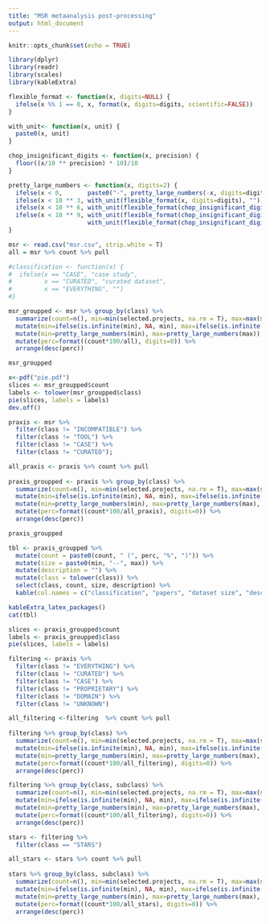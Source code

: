 ```yaml
---
title: "MSR metaanalysis post-processing"
output: html_document
---
```


```r
knitr::opts_chunk$set(echo = TRUE)
```

```r
library(dplyr)
library(readr)
library(scales)
library(kableExtra)

flexible_format <- function(x, digits=NULL) {
  ifelse(x %% 1 == 0, x, format(x, digits=digits, scientific=FALSE))
}

with_unit<- function(x, unit) {
  paste0(x, unit)
}

chop_insignificant_digits <- function(x, precision) {
  floor((x/10 ** precision) * 10)/10
}

pretty_large_numbers <- function(x, digits=2) {
  ifelse(x < 0,       paste0("-", pretty_large_numbers(-x, digits=digits)),
  ifelse(x < 10 ** 3, with_unit(flexible_format(x, digits=digits), ""),
  ifelse(x < 10 ** 6, with_unit(flexible_format(chop_insignificant_digits(x, 6 - 3),  digits=digits), "K"),
  ifelse(x < 10 ** 9, with_unit(flexible_format(chop_insignificant_digits(x, 9 - 3),  digits=digits), "M"),
                      with_unit(flexible_format(chop_insignificant_digits(x, 12 - 3), digits=digits), "B")))))
}
```

```r
msr <- read.csv("msr.csv", strip.white = T)
all = msr %>% count %>% pull
```

```r
#classification <- function(x) {
#  ifelse(x == "CASE", "case study",
#         x == "CURATED", "curated dataset",
#         x == "EVERYTHING", "")
#}

msr_groupped <- msr %>% group_by(class) %>% 
  summarize(count=n(), min=min(selected.projects, na.rm = T), max=max(selected.projects, na.rm = T)) %>% 
  mutate(min=ifelse(is.infinite(min), NA, min), max=ifelse(is.infinite(max), NA, max)) %>% 
  mutate(min=pretty_large_numbers(min), max=pretty_large_numbers(max)) %>%
  mutate(perc=format((count*100/all), digits=0)) %>%
  arrange(desc(perc))

msr_groupped  
```
  
```r
x<-pdf("pie.pdf")
slices <- msr_groupped$count
labels <- tolower(msr_groupped$class)
pie(slices, labels = labels) 
dev.off()
```  
  
```r
praxis <- msr %>% 
  filter(class != "INCOMPATIBLE") %>%
  filter(class != "TOOL") %>%
  filter(class != "CASE") %>%
  filter(class != "CURATED");

all_praxis <- praxis %>% count %>% pull
  
praxis_groupped <- praxis %>% group_by(class) %>% 
  summarize(count=n(), min=min(selected.projects, na.rm = T), max=max(selected.projects, na.rm = T), mean=mean(selected.projects, na.rm = T), median=median(selected.projects, na.rm = T)) %>% 
  mutate(min=ifelse(is.infinite(min), NA, min), max=ifelse(is.infinite(max), NA, max)) %>% 
  mutate(min=pretty_large_numbers(min), max=pretty_large_numbers(max), mean=pretty_large_numbers(mean), median=pretty_large_numbers(median)) %>%
  mutate(perc=format((count*100/all_praxis), digits=0)) %>%
  arrange(desc(perc))

praxis_groupped
```

```r
tbl <- praxis_groupped %>% 
  mutate(count = paste0(count, " (", perc, "%", ")")) %>%
  mutate(size = paste0(min, "--", max)) %>%
  mutate(description = "") %>%
  mutate(class = tolower(class)) %>%
  select(class, count, size, description) %>% 
  kable(col.names = c("classification", "papers", "dataset size", "description"), format = "latex")

kableExtra_latex_packages()
cat(tbl)
```


```r
slices <- praxis_groupped$count
labels <- praxis_groupped$class
pie(slices, labels = labels) 
```

```r
filtering <- praxis %>% 
  filter(class != "EVERYTHING") %>%
  filter(class != "CURATED") %>%
  filter(class != "CASE") %>%
  filter(class != "PROPRIETARY") %>%
  filter(class != "DOMAIN") %>%
  filter(class != "UNKNOWN")

all_filtering <-filtering  %>% count %>% pull
  
filtering %>% group_by(class) %>% 
  summarize(count=n(), min=min(selected.projects, na.rm = T), max=max(selected.projects, na.rm = T), mean=mean(selected.projects, na.rm = T), median=median(selected.projects, na.rm = T)) %>% 
  mutate(min=ifelse(is.infinite(min), NA, min), max=ifelse(is.infinite(max), NA, max)) %>% 
  mutate(min=pretty_large_numbers(min), max=pretty_large_numbers(max), mean=pretty_large_numbers(mean), median=pretty_large_numbers(median)) %>%
  mutate(perc=format((count*100/all_filtering), digits=0)) %>%
  arrange(desc(perc))
```

```r
filtering %>% group_by(class, subclass) %>% 
  summarize(count=n(), min=min(selected.projects, na.rm = T), max=max(selected.projects, na.rm = T), mean=mean(selected.projects, na.rm = T), median=median(selected.projects, na.rm = T)) %>% 
  mutate(min=ifelse(is.infinite(min), NA, min), max=ifelse(is.infinite(max), NA, max)) %>% 
  mutate(min=pretty_large_numbers(min), max=pretty_large_numbers(max), mean=pretty_large_numbers(mean), median=pretty_large_numbers(median)) %>%
  mutate(perc=format((count*100/all_filtering), digits=0)) %>%
  arrange(desc(perc))
```

```r
stars <- filtering %>% 
  filter(class == "STARS")

all_stars <- stars %>% count %>% pull
  
stars %>% group_by(class, subclass) %>% 
  summarize(count=n(), min=min(selected.projects, na.rm = T), max=max(selected.projects, na.rm = T), mean=mean(selected.projects, na.rm = T), median=median(selected.projects, na.rm = T)) %>% 
  mutate(min=ifelse(is.infinite(min), NA, min), max=ifelse(is.infinite(max), NA, max)) %>% 
  mutate(min=pretty_large_numbers(min), max=pretty_large_numbers(max), mean=pretty_large_numbers(mean), median=pretty_large_numbers(median)) %>%
  mutate(perc=format((count*100/all_stars), digits=0)) %>%
  arrange(desc(perc))
```

